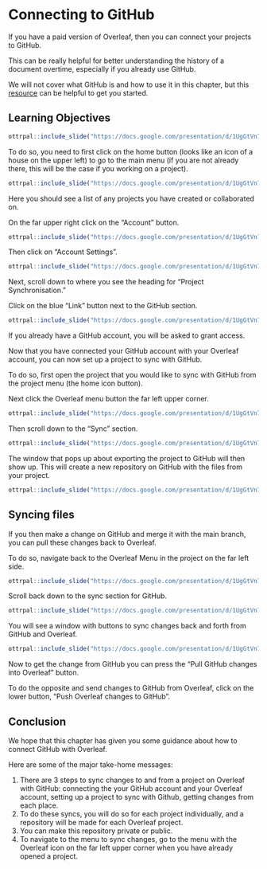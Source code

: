 
# Connecting to GitHub

If you have a paid version of Overleaf, then you can connect your projects to GitHub.

This can be really helpful for better understanding the history of a document overtime, especially if you already use GitHub. 

<div class = "notice">
We will not cover what GitHub is and how to use it in this chapter, but this [resource](https://jhudatascience.org/Reproducibility_in_Cancer_Informatics/making-your-project-open-source-with-github.html) can be helpful to get you started. 
</div>


## Learning Objectives

```r
ottrpal::include_slide("https://docs.google.com/presentation/d/1UgGtVn7RsqdQ4pJxDk_dueSyREHcH-uWTNAT27E2mG8/edit#slide=id.g1cfb6c6ff1d_0_64")
```

To do so, you need to first click on the home button (looks like an icon of a house on the upper left) to go to the main menu (if you are not already there, this will be the case if you working on a project).

```r
ottrpal::include_slide("https://docs.google.com/presentation/d/1UgGtVn7RsqdQ4pJxDk_dueSyREHcH-uWTNAT27E2mG8/edit#slide=id.g1cfb6c6ff1d_0_0")
```





Here you should see a list of any projects you have created or collaborated on. 

On the far upper right click on the "Account" button. 

```r
ottrpal::include_slide("https://docs.google.com/presentation/d/1UgGtVn7RsqdQ4pJxDk_dueSyREHcH-uWTNAT27E2mG8/edit#slide=id.g1cfb6c6ff1d_0_7")
```

 



Then click on "Account Settings".

```r
ottrpal::include_slide("https://docs.google.com/presentation/d/1UgGtVn7RsqdQ4pJxDk_dueSyREHcH-uWTNAT27E2mG8/edit#slide=id.g1cfb6c6ff1d_0_15")
```


Next, scroll down to where you see the heading for "Project Synchronisation."

Click on the blue "Link" button next to the GitHub section.


```r
ottrpal::include_slide("https://docs.google.com/presentation/d/1UgGtVn7RsqdQ4pJxDk_dueSyREHcH-uWTNAT27E2mG8/edit#slide=id.g1cfb6c6ff1d_0_21")
```

If you already have a GitHub account, you will be asked to grant access.


Now that you have connected your GitHub account with your Overleaf account, you can now set up a project to sync with GitHub. 


To do so, first open the project that you would like to sync with GitHub from the project menu (the home icon button).

Next click the Overleaf menu button the far left upper corner.

```r
ottrpal::include_slide("https://docs.google.com/presentation/d/1UgGtVn7RsqdQ4pJxDk_dueSyREHcH-uWTNAT27E2mG8/edit#slide=id.g1cfb6c6ff1d_0_32")
```

Then scroll down to the "Sync" section.

```r
ottrpal::include_slide("https://docs.google.com/presentation/d/1UgGtVn7RsqdQ4pJxDk_dueSyREHcH-uWTNAT27E2mG8/edit#slide=id.g1cfb6c6ff1d_0_40")
```

The window that pops up about exporting the project to GitHub will then show up. This will create a new repository on GitHub with the files from your project.

```r
ottrpal::include_slide("https://docs.google.com/presentation/d/1UgGtVn7RsqdQ4pJxDk_dueSyREHcH-uWTNAT27E2mG8/edit#slide=id.g1cfb6c6ff1d_0_46")
```


## Syncing files

If you then make a change on GitHub and merge it with the main branch, you can pull these changes back to Overleaf.

To do so, navigate back to the Overleaf Menu in the project on the far left side.

```r
ottrpal::include_slide("https://docs.google.com/presentation/d/1UgGtVn7RsqdQ4pJxDk_dueSyREHcH-uWTNAT27E2mG8/edit#slide=id.g1cfb6c6ff1d_0_32")
```

Scroll back down to the sync section for GitHub.

```r
ottrpal::include_slide("https://docs.google.com/presentation/d/1UgGtVn7RsqdQ4pJxDk_dueSyREHcH-uWTNAT27E2mG8/edit#slide=id.g1cfb6c6ff1d_0_40")
```

You will see a window with buttons to sync changes back and forth from GitHub and Overleaf.

```r
ottrpal::include_slide("https://docs.google.com/presentation/d/1UgGtVn7RsqdQ4pJxDk_dueSyREHcH-uWTNAT27E2mG8/edit#slide=id.g1cfb6c6ff1d_0_51")
```

Now to get the change from GitHub you can press the "Pull GitHub changes into Overleaf" button.

To do the opposite and send changes to GitHub from Overleaf, click on the lower button, "Push Overleaf changes to GitHub". 

## Conclusion

We hope that this chapter has given you some guidance about how to connect GitHub with  Overleaf.

Here are some of the major take-home messages:

1. There are 3 steps to sync changes to and from a project on Overleaf with GitHub: connecting the your GitHub account and your Overleaf account, setting up a project to sync with Github, getting changes from each place.
1. To do these syncs, you will do so for each project individually, and a repository will be made for each Overleaf project.
1. You can make this repository private or public.
1. To navigate to the menu to sync changes, go to the menu with the Overleaf icon on the far left upper corner when you have already opened a project.



